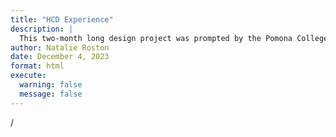 ```yaml
---
title: "HCD Experience"
description: |
  This two-month long design project was prompted by the Pomona College Community Center's opening in Downtown Pomona. In teams, we were tasked with designing an experiential product that would meaningfully contribute to the neighborhood while bridging a healthy relationship between the two very different communities of Pomona College and Pomona City.
author: Natalie Roston
date: December 4, 2023
format: html
execute:
  warning: false
  message: false
---
```


/
